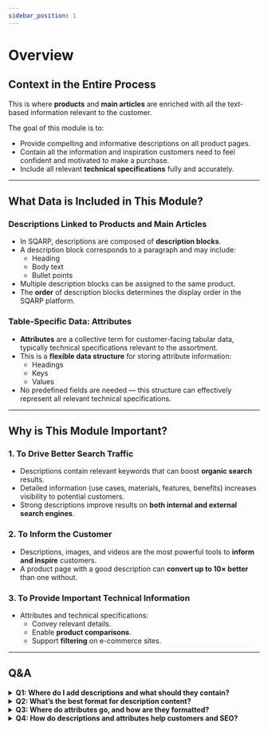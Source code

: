 ```yaml
---
sidebar_position: 1
---
```


# Overview

## Context in the Entire Process

This is where **products** and **main articles** are enriched with all the text-based information relevant to the customer.  

The goal of this module is to:
- Provide compelling and informative descriptions on all product pages.
- Contain all the information and inspiration customers need to feel confident and motivated to make a purchase.
- Include all relevant **technical specifications** fully and accurately.

---

## What Data is Included in This Module?

### Descriptions Linked to Products and Main Articles
- In SQARP, descriptions are composed of **description blocks**.  
- A description block corresponds to a paragraph and may include:
  - Heading
  - Body text
  - Bullet points
- Multiple description blocks can be assigned to the same product.
- The **order** of description blocks determines the display order in the SQARP platform.

### Table-Specific Data: Attributes
- **Attributes** are a collective term for customer-facing tabular data, typically technical specifications relevant to the assortment.
- This is a **flexible data structure** for storing attribute information:
  - Headings
  - Keys
  - Values
- No predefined fields are needed — this structure can effectively represent all relevant technical specifications.

---

## Why is This Module Important?

### 1. To Drive Better Search Traffic
- Descriptions contain relevant keywords that can boost **organic search** results.
- Detailed information (use cases, materials, features, benefits) increases visibility to potential customers.
- Strong descriptions improve results on **both internal and external search engines**.

### 2. To Inform the Customer
- Descriptions, images, and videos are the most powerful tools to **inform and inspire** customers.
- A product page with a good description can **convert up to 10× better** than one without.

### 3. To Provide Important Technical Information
- Attributes and technical specifications:
  - Convey relevant details.
  - Enable **product comparisons**.
  - Support **filtering** on e-commerce sites.

---

## Q&A

<details>
  <summary><strong>Q1: Where do I add descriptions and what should they contain?</strong></summary>
<div>
<p>Descriptions are added using <strong>description blocks</strong>, which act like structured paragraphs.</p>
<p>Each block can include:</p>
<ul>
  <li>Header</li>
  <li>Body text (description)</li>
  <li>Bullet points</li>
</ul>
<p>You can assign multiple blocks to a product or main article.</p>
<p><strong>Order matters</strong> — it determines how the content appears to customers.</p>
</div>
</details>

<details>
  <summary><strong>Q2: What’s the best format for description content?</strong></summary>
<div>
<p>Follow this formatting structure:</p>
<ul>
  <li><strong>Header:</strong> Sentence case (capitalize only the first word and proper nouns). Keep short and relevant. <em>Example:</em> <code>How to install the heater</code></li>
  <li><strong>Body text/description:</strong> Be concise, customer-friendly, and avoid jargon. </li>
  <li><strong>Bullet points:</strong> Use a consistent style. Avoid mixing sentence and phrase formats. <em>Example:</em> <code>• Heats up in under 5 minutes</code></li>
</ul>
</div>
</details>

<details>
  <summary><strong>Q3: Where do attributes go, and how are they formatted?</strong></summary>
<div>
<p>Attributes are shown in <strong>tabular format</strong> and consist of:</p>
<ul>
  <li><strong>Header</strong> (e.g., <code>Technical Specifications</code>)</li>
  <li><strong>Key</strong> (e.g., <code>Power Output</code>)</li>
  <li><strong>Value</strong> (e.g., <code>2.5 kW</code>)</li>
</ul>
<p><strong>Tips for formatting attribute values:</strong></p>
<ul>
  <li>Always include units (e.g., <code>500 mm</code> not <code>500</code>)</li>
  <li>Avoid vague values like <code>Yes/No</code> — be specific (e.g., <code>With Dimmer</code> / <code>Without Dimmer</code>)</li>
  <li>Use consistent naming across your assortment</li>
</ul>
</div>
</details>

<details>
  <summary><strong>Q4: How do descriptions and attributes help customers and SEO?</strong></summary>
<div>
<ul>
  <li>Inform and inspire customers — leading to <strong>10× better conversions</strong> compared to products with no descriptions.</li>
  <li>Improve <strong>search visibility</strong> by including relevant keywords and use cases.</li>
  <li>Optimize <strong>meta titles</strong> and <strong>meta descriptions</strong> to boost search engine traffic.</li>
</ul>
</div>
</details>

